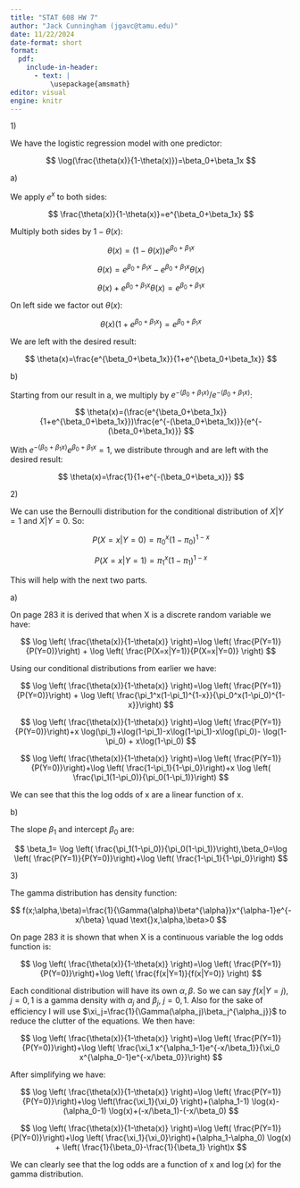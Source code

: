 ```yaml
---
title: "STAT 608 HW 7"
author: "Jack Cunningham (jgavc@tamu.edu)"
date: 11/22/2024
date-format: short
format:
  pdf:
    include-in-header:
      - text: |
          \usepackage{amsmath}
editor: visual
engine: knitr
---
```


1\)

We have the logistic regression model with one predictor:

$$
\log(\frac{\theta(x)}{1-\theta(x)})=\beta_0+\beta_1x
$$

a\)

We apply $e^x$ to both sides:

$$
\frac{\theta(x)}{1-\theta(x)}=e^{\beta_0+\beta_1x}
$$

Multiply both sides by $1-\theta(x)$:

$$
\theta(x)=(1-\theta(x))e^{\beta_0+\beta_1x}
$$

$$
\theta(x)=e^{\beta_0+\beta_1x}-e^{\beta_0+\beta_1x}\theta(x)
$$

$$
\theta(x)+e^{\beta_0+\beta_1x} \theta(x)=e^{\beta_0+\beta_1x}
$$

On left side we factor out $\theta(x)$:

$$
\theta(x)(1+e^{\beta_0+\beta_1x})=e^{\beta_0+\beta_1x}
$$

We are left with the desired result:

$$
\theta(x)=\frac{e^{\beta_0+\beta_1x}}{1+e^{\beta_0+\beta_1x}}
$$

b\)

Starting from our result in a, we multiply by $e^{-(\beta_0+\beta_1x)}/e^{-(\beta_0+\beta_1x)}$:

$$
\theta(x)=(\frac{e^{\beta_0+\beta_1x}}{1+e^{\beta_0+\beta_1x}})\frac{e^{-(\beta_0+\beta_1x)}}{e^{-(\beta_0+\beta_1x)}}
$$

With $e^{-(\beta_0+\beta_1x)}e^{\beta_0+\beta_1x}=1$, we distribute through and are left with the desired result:

$$
\theta(x)=\frac{1}{1+e^{-(\beta_0+\beta_x)}}
$$

2\)

We can use the Bernoulli distribution for the conditional distribution of $X|Y=1$ and $X|Y=0$. So:

$$
P(X=x|Y=0)=\pi_0^x(1-\pi_0)^{1-x}
$$

$$
P(X=x|Y=1)=\pi_1^x(1-\pi_1)^{1-x}
$$

This will help with the next two parts.

a\)

On page 283 it is derived that when X is a discrete random variable we have:

$$
\log \left( \frac{\theta(x)}{1-\theta(x)} \right)=\log \left( \frac{P(Y=1)}{P(Y=0)}\right) + \log \left( \frac{P(X=x|Y=1)}{P(X=x|Y=0)} \right)
$$

Using our conditional distributions from earlier we have:

$$
\log \left( \frac{\theta(x)}{1-\theta(x)} \right)=\log \left( \frac{P(Y=1)}{P(Y=0)}\right) + \log \left( \frac{\pi_1^x(1-\pi_1)^{1-x}}{\pi_0^x(1-\pi_0)^{1-x}}\right)
$$

$$
\log \left( \frac{\theta(x)}{1-\theta(x)} \right)=\log \left( \frac{P(Y=1)} {P(Y=0)}\right)+x \log(\pi_1)+\log(1-\pi_1)-x\log(1-\pi_1)-x\log(\pi_0)- \log(1-\pi_0) + x\log(1-\pi_0) 
$$

$$
\log \left( \frac{\theta(x)}{1-\theta(x)} \right)=\log \left( \frac{P(Y=1)}{P(Y=0)}\right)+\log \left( \frac{1-\pi_1}{1-\pi_0}\right)+x \log \left( \frac{\pi_1(1-\pi_0)}{\pi_0(1-\pi_1)}\right)
$$

We can see that this the log odds of x are a linear function of x.

b\)

The slope $\beta_1$ and intercept $\beta_0$ are:

$$
\beta_1= \log \left( \frac{\pi_1(1-\pi_0)}{\pi_0(1-\pi_1)}\right),\beta_0=\log \left( \frac{P(Y=1)}{P(Y=0)}\right)+\log \left( \frac{1-\pi_1}{1-\pi_0}\right)
$$

3\)

The gamma distribution has density function:

$$
f(x;\alpha,\beta)=\frac{1}{\Gamma(\alpha)\beta^{\alpha}}x^{\alpha-1}e^{-x/\beta} \quad \text{}x,\alpha,\beta>0
$$

On page 283 it is shown that when X is a continuous variable the log odds function is:

$$
\log \left( \frac{\theta(x)}{1-\theta(x)} \right)=\log \left( \frac{P(Y=1)}{P(Y=0)}\right)+\log \left( \frac{f(x|Y=1)}{f(x|Y=0)} \right)
$$

Each conditional distribution will have its own $\alpha,\beta$. So we can say $f(x|Y=j),j=0,1$ is a gamma density with $\alpha_j$ and $\beta_j$, $j=0,1$. Also for the sake of efficiency I will use $\xi_j=\frac{1}{\Gamma(\alpha_j)\beta_j^{\alpha_j}}$ to reduce the clutter of the equations. We then have:

$$
\log \left( \frac{\theta(x)}{1-\theta(x)} \right)=\log \left( \frac{P(Y=1)}{P(Y=0)}\right)+\log \left( \frac{\xi_1 x^{\alpha_1-1}e^{-x/\beta_1}}{\xi_0 x^{\alpha_0-1}e^{-x/\beta_0}}\right)
$$

After simplifying we have:

$$
\log \left( \frac{\theta(x)}{1-\theta(x)} \right)=\log \left( \frac{P(Y=1)}{P(Y=0)}\right)+\log \left(\frac{\xi_1}{\xi_0} \right)+(\alpha_1-1) \log(x)-(\alpha_0-1) \log(x)+(-x/\beta_1)-(-x/\beta_0)
$$

$$
\log \left( \frac{\theta(x)}{1-\theta(x)} \right)=\log \left( \frac{P(Y=1)}{P(Y=0)}\right)+\log \left( \frac{\xi_1}{\xi_0}\right)+(\alpha_1-\alpha_0) \log(x) + \left( \frac{1}{\beta_0}-\frac{1}{\beta_1} \right)x
$$

We can clearly see that the log odds are a function of x and $\log(x)$ for the gamma distribution.
